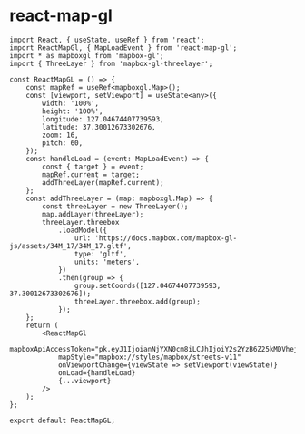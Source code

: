 # react-map-gl


<Seo title="react-map-gl" path="/examples/react-map-gl" />
<ReactMapGL />

```tsx
import React, { useState, useRef } from 'react';
import ReactMapGl, { MapLoadEvent } from 'react-map-gl';
import * as mapboxgl from 'mapbox-gl';
import { ThreeLayer } from 'mapbox-gl-threelayer';

const ReactMapGL = () => {
	const mapRef = useRef<mapboxgl.Map>();
	const [viewport, setViewport] = useState<any>({
		width: '100%',
		height: '100%',
		longitude: 127.04674407739593,
		latitude: 37.30012673302676,
		zoom: 16,
		pitch: 60,
	});
	const handleLoad = (event: MapLoadEvent) => {
		const { target } = event;
		mapRef.current = target;
		addThreeLayer(mapRef.current);
	};
	const addThreeLayer = (map: mapboxgl.Map) => {
		const threeLayer = new ThreeLayer();
		map.addLayer(threeLayer);
		threeLayer.threebox
			.loadModel({
				url: 'https://docs.mapbox.com/mapbox-gl-js/assets/34M_17/34M_17.gltf',
				type: 'gltf',
				units: 'meters',
			})
			.then(group => {
				group.setCoords([127.04674407739593, 37.30012673302676]);
				threeLayer.threebox.add(group);
			});
	};
	return (
		<ReactMapGl
			mapboxApiAccessToken="pk.eyJ1IjoianNjYXN0cm8iLCJhIjoiY2s2YzB6Z25kMDVhejNrbXNpcmtjNGtpbiJ9.28ynPf1Y5Q8EyB_moOHylw"
			mapStyle="mapbox://styles/mapbox/streets-v11"
			onViewportChange={viewState => setViewport(viewState)}
			onLoad={handleLoad}
			{...viewport}
		/>
	);
};

export default ReactMapGL;
```
